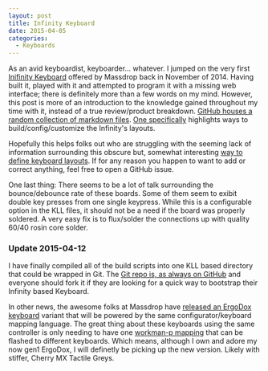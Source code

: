 ```yaml
---
layout: post
title: Infinity Keyboard
date: 2015-04-05
categories:
  - Keyboards
---
```


As an avid keyboardist, keyboarder... whatever. I jumped on the very first [Inifinity Keyboard][1] offered by Massdrop back in November of 2014. Having built it, played with it and attempted to program it with a missing web interface; there is definitely more than a few words on my mind. However, this post is more of an introduction to the knowledge gained throughout my time with it, instead of a true review/product breakdown. [GitHub houses a random collection of markdown files][2]. [One specifically][3] highlights ways to build/config/customize the Infinity's layouts.

Hopefully this helps folks out who are struggling with the seeming lack of information surrounding this obscure but, somewhat interesting [way to define keyboard layouts][4]. If for any reason you happen to want to add or correct anything, feel free to open a GitHub issue.

One last thing: There seems to be a lot of talk surrounding the bounce/debounce rate of these boards. Some of them seem to exibit double key presses from one single keypress. While this is a configurable option in the KLL files, it should not be a need if the board was properly soldered. A very easy fix is to flux/solder the connections up with quality 60/40 rosin core solder.

### Update 2015-04-12

I have finally compiled all of the build scripts into one KLL based directory that could be wrapped in Git. The [Git repo is, as always on GitHub][5] and everyone should fork it if they are looking for a quick way to bootstrap their Infinity based Keyboard.

In other news, the awesome folks at Massdrop have [released an ErgoDox keyboard][6] variant that will be powered by the same configurator/keyboard mapping language. The great thing about these keyboards using the same controller is only needing to have one [workman-p mapping][7] that can be flashed to different keyboards. Which means, although I own and adore my now gen1 ErgoDox, I will definetly be picking up the new version. Likely with stiffer, Cherry MX Tactile Greys.

[1]: https://www.massdrop.com/buy/infinity-keyboard-kit
[2]:https://github.com/braidn/Knowledge-Repo
[3]: https://github.com/braidn/Knowledge-Repo/blob/master/InfinityKllInfo.md
[4]: https://www.overleaf.com/read/zzqbdwqjfwwf
[5]: https://github.com/braidn/infinity
[6]: https://www.massdrop.com/buy/infinity-ergodox
[7]: https://github.com/ojbucao/workman
